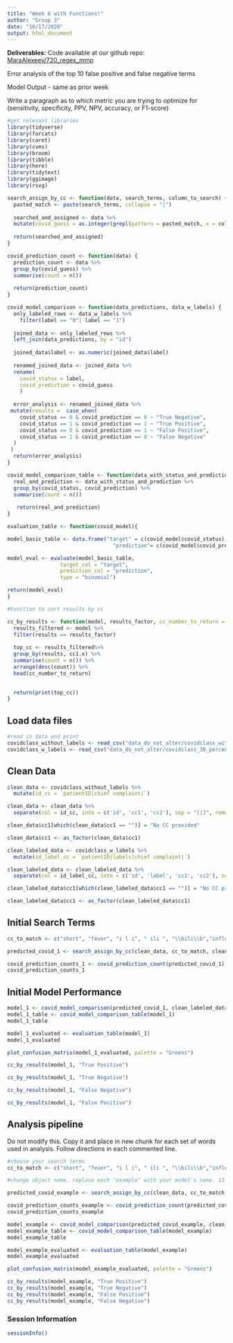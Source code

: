 ```yaml
---
title: "Week 6 with Functions!"
author: "Group 3"
date: "10/17/2020"
output: html_document
---
```


**Deliverables:**
Code available at our github repo: [MaraAlexeev/720_regex_mmp](https://github.com/MaraAlexeev/720_regex_mmp)

Error analysis of the top 10 false positive and false negative terms

Model Output - same as prior week

Write a paragraph as to which metric you are trying to optimize for (sensitivity, specificity, PPV, NPV, accuracy, or F1-score)



```r
#get relevant libraries
library(tidyverse)
library(forcats)
library(caret)
library(cvms)
library(broom)    
library(tibble)   
library(here)
library(tidytext)
library(ggimage)
library(rsvg)
```

```r

search_assign_by_cc <- function(data, search_terms, column_to_search) {
  pasted_match <- paste(search_terms, collapse = "|")
  
  searched_and_assigned <- data %>%
  mutate(covid_guess = as.integer(grepl(pattern = pasted_match, x = column_to_search, ignore.case = TRUE))) 
  
  return(searched_and_assigned)
}

covid_prediction_count <- function(data) {
  prediction_count <- data %>% 
  group_by(covid_guess) %>%
  summarise(count = n())
  
  return(prediction_count)
}

covid_model_comparison <- function(data_predictions, data_w_labels) {
  only_labeled_rows <- data_w_labels %>%
    filter(label == "0"| label == "1")
  
  joined_data <- only_labeled_rows %>%
  left_join(data_predictions, by = "id") 
  
  joined_data$label <- as.numeric(joined_data$label)
  
  renamed_joined_data <- joined_data %>% 
  rename(
    covid_status = label,
    covid_prediction = covid_guess
    )
  
  error_analysis <- renamed_joined_data %>%
 mutate(results =  case_when(
    covid_status == 0 & covid_prediction == 0 ~ "True Negative",
    covid_status == 1 & covid_prediction == 1 ~ "True Positive",
    covid_status == 0 & covid_prediction == 1 ~ "False Positive",
    covid_status == 1 & covid_prediction == 0 ~ "False Negative"
  )
 )
  return(error_analysis)
}

covid_model_comparison_table <- function(data_with_status_and_prediction){
  real_and_prediction <- data_with_status_and_prediction %>%
  group_by(covid_status, covid_prediction) %>%
  summarise(count = n())
  
   return(real_and_prediction)
}

evaluation_table <- function(covid_model){

model_basic_table <- data.frame("target" = c(covid_model$covid_status),
                                  "prediction"= c(covid_model$covid_prediction)) 

model_eval <- evaluate(model_basic_table,
                 target_col = "target",
                 prediction_col = "prediction",
                 type = "binomial")

return(model_eval)
}

#Function to sort results by cc

cc_by_results <- function(model, results_factor, cc_number_to_return = 10) {
  results_filtered <- model %>%
  filter(results == results_factor)
  
  top_cc <- results_filtered%>%
  group_by(results, cc1.x) %>%
  summarise(count = n()) %>% 
  arrange(desc(count)) %>%
  head(cc_number_to_return)
  

  return(print(top_cc))
}
```

## Load data files
```r
#read in data and print
covidclass_without_labels <- read_csv("data_do_not_alter/covidclass_without_labels.csv")
covidclass_w_labels <- read_csv("data_do_not_alter/covidclass_30_percent_labels.csv")
```

## Clean Data
```r

clean_data <- covidclass_without_labels %>%
  mutate(id_cc = `patientID|chief complaint|`) 

clean_data <- clean_data %>%
  separate(col = id_cc, into = c('id', 'cc1', 'cc2'), sep = "[|]", remove = F)

clean_data$cc1[which(clean_data$cc1 == "")] = "No CC provided"

clean_data$cc1 <- as_factor(clean_data$cc1)

clean_labeled_data <- covidclass_w_labels %>%
  mutate(id_label_cc = `patientID|labels|chief complaint|`) 

clean_labeled_data <- clean_labeled_data %>%
  separate(col = id_label_cc, into = c('id', 'label', 'cc1', 'cc2'), sep = "[|]", remove = F)

clean_labeled_data$cc1[which(clean_labeled_data$cc1 == "")] = "No CC provided"

clean_labeled_data$cc1 <- as_factor(clean_labeled_data$cc1)
```

## Initial Search Terms 
```r
cc_to_match <- c("short", "fever", "i l i", " ili ", "\\bili\\b","influe", "covid", "HYPOXIA", "DYSPNEA", "SOB", "cough", "DOE")

predicted_covid_1 <- search_assign_by_cc(clean_data, cc_to_match, clean_data$cc1)

covid_prediction_counts_1 <- covid_prediction_count(predicted_covid_1)
covid_prediction_counts_1
```

## Initial Model Performance
```r

model_1 <- covid_model_comparison(predicted_covid_1, clean_labeled_data)
model_1_table <- covid_model_comparison_table(model_1)
model_1_table
```

```r
model_1_evaluated <- evaluation_table(model_1)
model_1_evaluated

plot_confusion_matrix(model_1_evaluated, palette = "Greens")
```

```r
cc_by_results(model_1, "True Positive") 

cc_by_results(model_1, "True Negative") 

cc_by_results(model_1, "False Negative") 

cc_by_results(model_1, "False Positive") 
```



## Analysis pipeline

Do not modify this. Copy it and place in new chunk for each set of words used in analysis. Follow directions in each commented line.
```r

#choose your search terms
cc_to_match <- c("short", "fever", "i l i", " ili ", "\\bili\\b","influe", "covid", "HYPOXIA", "DYSPNEA", "SOB", "cough", "DOE")

#change object name. replace each "example" with your model's name. 13 places. Want to figure out a better way to do this.

predicted_covid_example <- search_assign_by_cc(clean_data, cc_to_match, clean_data$cc1)

covid_prediction_counts_example <- covid_prediction_count(predicted_covid_example)
covid_prediction_counts_example

model_example <- covid_model_comparison(predicted_covid_example, clean_labeled_data)
model_example_table <- covid_model_comparison_table(model_example)
model_example_table

model_example_evaluated <- evaluation_table(model_example)
model_example_evaluated 

plot_confusion_matrix(model_example_evaluated, palette = "Greens")

cc_by_results(model_example, "True Positive")
cc_by_results(model_example, "True Negative") 
cc_by_results(model_example, "False Positive") 
cc_by_results(model_example, "False Negative") 
```


### Session Information
```r
sessionInfo()
```

